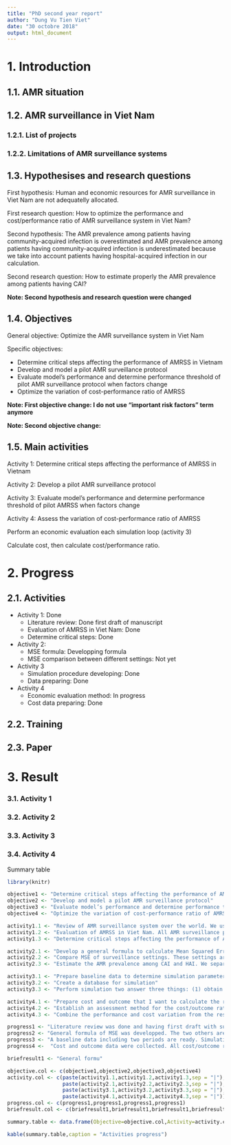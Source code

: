 ```yaml
---
title: "PhD second year report"
author: "Dung Vu Tien Viet"
date: "30 octobre 2018"
output: html_document
---
```



# 1. Introduction
## 1.1. AMR situation
## 1.2. AMR surveillance in Viet Nam
### 1.2.1. List of projects
### 1.2.2. Limitations of AMR surveillance systems
## 1.3. Hypothesises and research questions

First hypothesis: Human and economic resources for AMR surveillance in Viet Nam are not adequatelly allocated.

First research question: How to optimize the performance and cost/performance ratio of AMR surveillance system in Viet Nam?


Second hypothesis: The AMR prevalence among patients having community-acquired infection is overestimated and AMR prevalence among patients having community-acquired infection is underestimated because we take into account patients having hospital-acquired infection in our calculation.

Second research question: How to estimate properly the AMR prevalence among patients having CAI?

**Note: Second hypothesis and research question were changed**

## 1.4. Objectives

General objective: Optimize the AMR surveillance system in Viet Nam

Specific objectives:

* Determine critical steps affecting the performance of AMRSS in Vietnam
* Develop and model a pilot AMR surveillance protocol
* Evaluate model’s performance and determine performance threshold of pilot AMR surveillance protocol when factors change
* Optimize the variation of cost-performance ratio of AMRSS

**Note: First objective change: I do not use "important risk factors" term anymore**

**Note: Second objective change:**



## 1.5. Main activities

Activity 1: Determine critical steps affecting the performance of AMRSS in Vietnam


Activity 2: Develop a pilot AMR surveillance protocol

Activity 3: Evaluate model’s performance and determine performance threshold of pilot AMRSS when factors change

Activity 4: Assess the variation of cost-performance ratio of AMRSS

Perform an economic evaluation each simulation loop (activity 3)

Calculate cost, then calculate cost/performance ratio.



# 2. Progress
## 2.1. Activities
* Activity 1: Done 
    * Literature review: Done first draft of manuscript
    * Evaluation of AMRSS in Viet Nam: Done 
    * Determine critical steps: Done 
* Activity 2:
    * MSE formula: Developping formula
    * MSE comparison between different settings: Not yet
* Activity 3 
    * Simulation procedure developing: Done
    * Data preparing: Done
* Activity 4
    * Economic evaluation method: In progress
    * Cost data preparing: Done


## 2.2. Training

## 2.3. Paper

# 3. Result
### 3.1. Activity 1


### 3.2. Activity 2

### 3.3. Activity 3

### 3.4. Activity 4


Summary table


```r
library(knitr)

objective1 <- "Determine critical steps affecting the performance of AMRSS in Vietnam"
objective2 <- "Develop and model a pilot AMR surveillance protocol"
objective3 <- "Evaluate model’s performance and determine performance threshold of pilot AMR surveillance protocol when factors change"
objective4 <- "Optimize the variation of cost-performance ratio of AMRSS"

activity1.1 <- "Review of AMR surveillance system over the world. We use the Preferred Reporting Items for Systematic Reviews and Meta-Analyses (PRISMA) guideline to conduct a literature review on AMR surveillance systems over the world."
activity1.2 <- "Evaluation of AMRSS in Viet Nam. All AMR surveillance projects in Viet Nam were in consideration. We use SurvTools as a guide to describe the evaluation context and choose appropriated assessment method. OASIS tool was also used to assess the strengths and weaknesses of surveillance system."
activity1.3 <- "Determine critical steps affecting the performance of AMRSS basing on the evaluation result"

activity2.1 <- "Develop a general formula to calculate Mean Squared Error(MSE) of AMR prevalence. MSE measures the error of a prevalence estimator"
activity2.2 <- "Compare MSE of surveillance settings. These settings are different in number of each hospital per type and region. Number of patient of each hospital varies."
activity2.3 <- "Estimate the AMR prevalence among CAI and HAI. We separate patients in two groups of cAI and HAI basing on all input information."

activity3.1 <- "Prepare baseline data to determine simulation parameters"
activity3.2 <- "Create a database for simulation"
activity3.3 <- "Perform simulation two answer three things: (1) obtain the mean and CI95  of output in order to measure the performance of model setting, (2) to validate the MSE formula and (3) assess the variation of cost (activity 4)"

activity4.1 <- "Prepare cost and outcome that I want to calculate the ratio cost per one outcome unit"
activity4.2 <- "Establish an assessment method for the cost/outcome ratio calculation"
activity4.3 <- "Combine the performance and cost variation from the result of simulation in activity 3 to create a figure/table guiding the authorities to choose an AMR surveillance setting in considering both performance and budget constraints."

progress1 <- "Literature review was done and having first draft with supervisors' comments. Evaluation of AMRSS in Viet Nam done first draft. All critical steps were also determined"
progress2 <- "General formula of MSE was developped. The two others are in progress."
progress3 <- "A baseline data including two periods are ready. Simulation procedure are not set up"
progress4 <-  "Cost and outcome data were collected. All cost/outcome ratios were calculated. The simulation and combination of performance-cost are not yet done"

briefresult1 <- "General formu"

objective.col <- c(objective1,objective2,objective3,objective4)
activity.col <- c(paste(activity1.1,activity1.2,activity1.3,sep = "|"),
                  paste(activity2.1,activity2.2,activity2.3,sep = "|"),
                  paste(activity3.1,activity3.2,activity3.3,sep = "|"),
                  paste(activity4.1,activity4.2,activity4.3,sep = "|"))
progress.col <- c(progress1,progress1,progress1,progress1)
briefresult.col <- c(briefresult1,briefresult1,briefresult1,briefresult1)

summary.table <- data.frame(Objective=objective.col,Activity=activity.col,Progress=progress.col,BriefResult=briefresult.col)

kable(summary.table,caption = "Activities progress")

```








